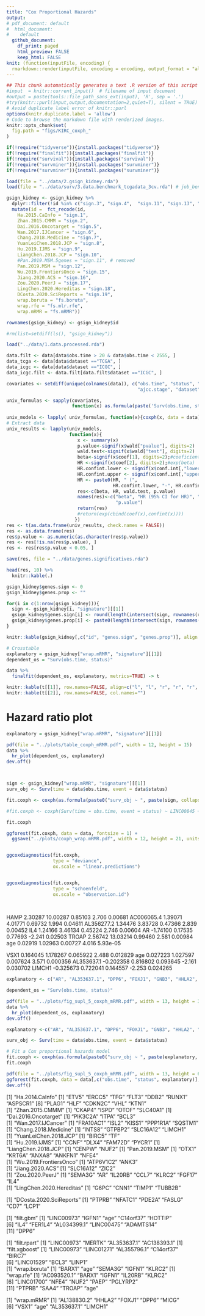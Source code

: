 ```yaml
---
title: "Cox Proportional Hazards"
output:
# pdf_document: default
#  html_document: 
#    default
  github_document: 
    df_print: paged
    html_preview: FALSE
    keep_html: FALSE
knit: (function(inputFile, encoding) {
  rmarkdown::render(inputFile, encoding = encoding, output_format = "all") })  
---
```


  
```r
## This chunk automatically generates a text .R version of this script when running within knitr.
#input  = knitr::current_input()  # filename of input document
#output = paste(tools::file_path_sans_ext(input), 'R', sep = '.')
#try(knitr::purl(input,output,documentation=2,quiet=T), silent = TRUE)
# Avoid duplicate label error of knitr::purl
options(knitr.duplicate.label = 'allow')
# Code to browse the markdown file with renderized images.
knitr::opts_chunk$set(
  fig.path = "figs/KIRC_coxph_"
)
```

```r

if(!require("tidyverse")){install.packages("tidyverse")}
if(!require("finalfit")){install.packages("finalfit")}
if(!require("survival")){install.packages("survival")}
if(!require("survminer")){install.packages("survminer")}
if(!require("survminer")){install.packages("survminer")}

```


```r

load(file = "../data/2.gsign_kidney.rda")
load(file = "../data/surv/3.data.benchmark_tcgadata_3cv.rda") # job_benchmark_grid.R

gsign_kidney <- gsign_kidney %>%
  dplyr::filter(!id %in% c("sign.3", "sign.4",  "sign.11", "sign.13", "sign.14", "fs.genetic", "fs.mRMR.status", "fs.mRMR.time")) %>%
  mutate(id =  fct_recode(id,
    Ha.2015.CaInfo = "sign.1",
    Zhan.2015.CMMM = "sign.2",
    Dai.2016.Oncotarget = "sign.5",
    Wan.2017.IJCancer = "sign.6",
    Chang.2018.Medicine = "sign.7",
    YuanLeiChen.2018.JCP = "sign.8",
    Hu.2019.IJMS = "sign.9",
    LiangChen.2018.JCP = "sign.10",
    #Pan.2019.MSM.5genes = "sign.11", # removed
    Pan.2019.MSM = "sign.12",
    Wu.2019.FrontiersOnco = "sign.15",
    Jiang.2020.ACS = "sign.16",
    Zou.2020.PeerJ = "sign.17",
    LingChen.2020.Hereditas = "sign.18",
    DCosta.2020.SciReports = "sign.19",
    wrap.boruta = "fs.boruta",
    wrap.rfe = "fs.mlr.rfe",
    wrap.mRMR = "fs.mRMR"))

rownames(gsign_kidney) <- gsign_kidney$id

```



```r
#rm(list=setdiff(ls(), "gsign_kidney"))

load("../data/1.data.processed.rda")

data.filt <- data[data$obs.time > 20 & data$obs.time < 2555, ]
data_tcga <- data[data$dataset =="TCGA", ]
data_icgc <- data[data$dataset =="ICGC", ]
data_icgc.filt <- data.filt[data.filt$dataset =="ICGC", ]
```


```r

covariates <- setdiff(unique(colnames(data)), c("obs.time", "status", "age", "gender", "neoplasm", "metastasis",
                                                "ajcc.stage", "dataset"))

univ_formulas <- sapply(covariates,
                        function(x) as.formula(paste('Surv(obs.time, status)~', x)))
                        
univ_models <- lapply( univ_formulas, function(x){coxph(x, data = data)})
# Extract data 
univ_results <- lapply(univ_models,
                       function(x){ 
                          x <- summary(x)
                          p.value<-signif(x$wald["pvalue"], digits=2)
                          wald.test<-signif(x$wald["test"], digits=2)
                          beta<-signif(x$coef[1], digits=2);#coeficient beta
                          HR <-signif(x$coef[2], digits=2);#exp(beta)
                          HR.confint.lower <- signif(x$conf.int[,"lower .95"], 2)
                          HR.confint.upper <- signif(x$conf.int[,"upper .95"],2)
                          HR <- paste0(HR, " (", 
                                       HR.confint.lower, "-", HR.confint.upper, ")")
                          res<-c(beta, HR, wald.test, p.value)
                          names(res)<-c("beta", "HR (95% CI for HR)", "wald.test", 
                                        "p.value")
                          return(res)
                          #return(exp(cbind(coef(x),confint(x))))
                         })
res <- t(as.data.frame(univ_results, check.names = FALSE))
res <- as.data.frame(res)
res$p.value <- as.numeric(as.character(res$p.value))
res <- res[!is.na(res$p.value), ]
res <- res[res$p.value < 0.05, ] 

save(res, file = "../data/genes.significatives.rda")

head(res, 10) %>% 
  knitr::kable(.)
```


```r

gsign_kidney$genes.sign <- 0
gsign_kidney$genes.prop <- ""

for(i in c(1:nrow(gsign_kidney))){
  sign <- gsign_kidney[i, "signature"][[1]]
  gsign_kidney$genes.sign[i] <- round(length(intersect(sign, rownames(res))) / length(sign), digits = 3)
  gsign_kidney$genes.prop[i] <- paste0(length(intersect(sign, rownames(res))), "/", length(sign))
}

knitr::kable(gsign_kidney[,c("id", "genes.sign", "genes.prop")], align = c("c","c","c") )
```


```r
# Crosstable 
explanatory = gsign_kidney["wrap.mRMR", "signature"][[1]]
dependent_os = "Surv(obs.time, status)"

data %>%
  finalfit(dependent_os, explanatory, metrics=TRUE) -> t

knitr::kable(t[[1]], row.names=FALSE, align=c("l", "l", "r", "r", "r", "r"))
knitr::kable(t[[2]], row.names=FALSE, col.names="")
```

  
# Hazard ratio plot

```r
explanatory = gsign_kidney["wrap.mRMR", "signature"][[1]]

pdf(file = "../plots/table_coxph_mRMR.pdf", width = 12, height = 15)
data %>%
  hr_plot(dependent_os, explanatory) 
dev.off()




```


```r

sign <- gsign_kidney["wrap.mRMR", "signature"][[1]]
surv_obj <- Surv(time = data$obs.time, event = data$status)

fit.coxph <- coxph(as.formula(paste0("surv_obj ~ ", paste(sign, collapse= " + "))), data)

#fit.coxph <- coxph(Surv(time = obs.time, event = status) ~ LINC00845 + AC105384.2 + AL133325.3 + HAMP + CNPY1 + ISPD + Z99289.2 + AC006065.4 + CDC42P2 + OTOF + LIMCH1 + BCL3 + CHAT + AL356277.2 + IL4 + DLX4 + AR + TROAP + age, data)

fit.coxph

ggforest(fit.coxph, data = data, fontsize = 1) + 
  ggsave("../plots/coxph_wrap.mRMR.pdf", width = 12, height = 21, units = c("in"))


ggcoxdiagnostics(fit.coxph, 
                 type = "deviance",
                 ox.scale = "linear.predictions")


ggcoxdiagnostics(fit.coxph, 
                 type = "schoenfeld", 
                 ox.scale = "observation.id")
                 
                 
```

HAMP        2.30287  10.00287  0.85103  2.706  0.00681
AC006065.4  1.39071   4.01771  0.69732  1.994  0.04611
AL356277.2  1.34476   3.83728  0.47366  2.839  0.00452
IL4         1.24166   3.46134  0.45224  2.746  0.00604
AR         -1.74100   0.17535  0.77693 -2.241  0.02503
TROAP       2.56742  13.03214  0.99460  2.581  0.00984
age         0.02919   1.02963  0.00727  4.016 5.93e-05


VSX1        0.164045  1.178267  0.065922  2.488 0.012829
age         0.027223  1.027597  0.007624  3.571 0.000356
AL353637.1 -0.202358  0.816802  0.093645 -2.161 0.030702
LIMCH1     -0.325673  0.722041  0.144557 -2.253 0.024265

```r

explanatory <- c("AR", "AL353637.1", "DPP6", "FOXJ1", "GNB3", "HHLA2", "IL4", "LIMCH1", "LINC01732", "OTX1", "SAA1", "SEMA3G", "ZIC2")

dependent_os = "Surv(obs.time, status)"

pdf(file = "../plots/fig_supl_5_coxph_mRMR.pdf", width = 13, height = 3)
data %>%
  hr_plot(dependent_os, explanatory) 
dev.off()
```



```r

explanatory <-c("AR", "AL353637.1", "DPP6", "FOXJ1", "GNB3", "HHLA2", "IL4", "LIMCH1", "LINC01732", "OTX1", "SAA1", "SEMA3G", "ZIC2")

surv_obj <- Surv(time = data$obs.time, event = data$status)

# Fit a Cox proportional hazards model  
fit.coxph <- coxph(as.formula(paste0("surv_obj ~ ", paste(explanatory, collapse= " + "))), data)
fit.coxph

pdf(file = "../plots/fig_supl_5_coxph_mRMR.pdf", width = 13, height = 6, onefile=FALSE)
ggforest(fit.coxph, data = data[,c("obs.time", "status", explanatory)], fontsize = 1)  
dev.off()
```


[1] "Ha.2014.CaInfo"
 [1] "ETV5"    "ERCC5"   "TFG"     "FLT3"    "DDB2"    "RUNX1"   "ASPSCR1"
 [8] "PLAG1"   "HLF"     "CDKN2C"  "VHL"     "KTN1"   
[1] "Zhan.2015.CMMM"
[1] "CKAP4"   "ISPD"    "OTOF"    "SLC40A1"
[1] "Dai.2016.Oncotarget"
[1] "PIK3C2A" "ITPA"    "BCL3"   
[1] "Wan.2017.IJCancer"
[1] "FRA10AC1" "ISL2"     "KISS1"    "PPP1R1A"  "SQSTM1"  
[1] "Chang.2018.Medicine"
[1] "INTS8"    "GTPBP2"   "SLC16A12" "LIMCH1"  
[1] "YuanLeiChen.2018.JCP"
[1] "BIRC5" "TF"   
[1] "Hu.2019.IJMS"
[1] "CCNF"   "DLX4"   "FAM72D" "PYCR1" 
[1] "LiangChen.2018.JCP"
[1] "CENPW" "NUF2" 
[1] "Pan.2019.MSM"
[1] "OTX1"   "KRT6A"  "ANXA8"  "ANKFN1" "NFE4"  
[1] "Wu.2019.FrontiersOnco"
[1] "ATP6V1C2" "ANK3"    
[1] "Jiang.2020.ACS"
[1] "SLC16A12" "ZIC2"    
[1] "Zou.2020.PeerJ"
[1] "SEMA3G" "AR"     "IL20RB" "CCL7"   "KLRC2"  "FGF17"  "IL4"  
[1] "LingChen.2020.Hereditas"
[1] "G6PC"   "CNN1"   "TIMP1"  "TUBB2B"

[1] "DCosta.2020.SciReports"
[1] "PTPRB"  "NFATC1" "PDE2A"  "FASLG"  "CD7"    "LCP1"  

[1] "filt.gbm"
 [1] "LINC00973"  "IGFN1"      "age"        "C14orf37"   "HOTTIP"    
 [6] "IL4"        "FER1L4"     "AL034399.1" "LINC00475"  "ADAMTS14"  
[11] "DPP6"      

[1] "filt.rpart"
[1] "LINC00973"  "MERTK"      "AL353637.1" "AC138393.1"
[1] "filt.xgboost"
[1] "LINC00973"  "LINC01271"  "AL355796.1" "C14orf37"   "BIRC7"     
[6] "LINC01529"  "BCL3"       "LINP1"     
[1] "wrap.boruta"
[1] "BARX1"  "age"    "SEMA3G" "IGFN1"  "KLRC2" 
[1] "wrap.rfe"
 [1] "AC093520.1" "BARX1"      "IGFN1"      "IL20RB"     "KLRC2"     
 [6] "LINC01700"  "NFE4"       "NUF2"       "PAEP"       "PGLYRP2"   
[11] "PTPRB"      "SAA4"       "TROAP"      "age"       

[1] "wrap.mRMR"
[1] "AL138830.2" "HHLA2"      "FOXJ1"      "DPP6"       "MICG"      
[6] "VSX1"       "age"        "AL353637.1" "LIMCH1"  
